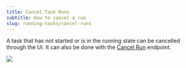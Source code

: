 ```yaml
---
title: Cancel Task Runs
subtitle: How to cancel a run
slug: running-tasks/cancel-runs
---
```


A task that has not started or is in the running state can be cancelled through the UI. It can also be done with the [Cancel Run](/api-reference/api-reference/agent/cancel-run) endpoint.

<img src="../images/run_tasks/cancel_run.png" />




